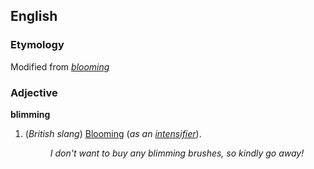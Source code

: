 ==English==
===Etymology===
Modified from ''[[blooming]]''

===Adjective===
'''blimming'''

#(''British slang'') [[Blooming]] (''as an [[intensifier]]'').
#:''I don't want to buy any blimming brushes, so kindly go away!''